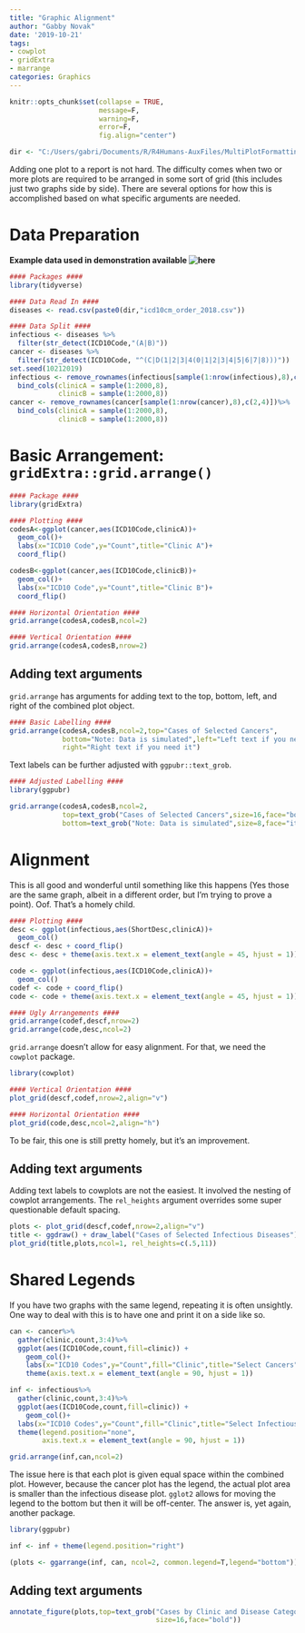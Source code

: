 ```yaml
---
title: "Graphic Alignment"
author: "Gabby Novak"
date: '2019-10-21'
tags:
- cowplot
- gridExtra
- marrange
categories: Graphics
---
```


```r
knitr::opts_chunk$set(collapse = TRUE, 
                      message=F,
                      warning=F,
                      error=F,
                      fig.align="center")

dir <- "C:/Users/gabri/Documents/R/R4Humans-AuxFiles/MultiPlotFormatting/"
```

Adding one plot to a report is not hard. The difficulty comes when two or more plots are required to be arranged in some sort of grid (this includes just two graphs side by side). There are several options for how this is accomplished based on what specific arguments are needed.

# Data Preparation

**Example data used in demonstration available ![here]("https://github.com/ganovak/R4Humans-AuxFiles/blob/master/MultiPlotFormatting/icd10cm_order_2018.csv")**

```r
#### Packages ####
library(tidyverse)

#### Data Read In ####
diseases <- read.csv(paste0(dir,"icd10cm_order_2018.csv"))

#### Data Split ####
infectious <- diseases %>%
  filter(str_detect(ICD10Code,"(A|B)"))
cancer <- diseases %>%
  filter(str_detect(ICD10Code, "^(C|D(1|2|3|4(0|1|2|3|4|5|6|7|8)))"))
set.seed(10212019)
infectious <- remove_rownames(infectious[sample(1:nrow(infectious),8),c(2,4)])%>%
  bind_cols(clinicA = sample(1:2000,8),
            clinicB = sample(1:2000,8))
cancer <- remove_rownames(cancer[sample(1:nrow(cancer),8),c(2,4)])%>%
  bind_cols(clinicA = sample(1:2000,8),
            clinicB = sample(1:2000,8))
```

# Basic Arrangement: `gridExtra::grid.arrange()`

```r
#### Package ####
library(gridExtra)

#### Plotting ####
codesA<-ggplot(cancer,aes(ICD10Code,clinicA))+
  geom_col()+
  labs(x="ICD10 Code",y="Count",title="Clinic A")+
  coord_flip()

codesB<-ggplot(cancer,aes(ICD10Code,clinicB))+
  geom_col()+
  labs(x="ICD10 Code",y="Count",title="Clinic B")+
  coord_flip()

#### Horizontal Orientation ####
grid.arrange(codesA,codesB,ncol=2)

#### Vertical Orientation ####
grid.arrange(codesA,codesB,nrow=2)

```

## Adding text arguments

`grid.arrange` has arguments for adding text to the top, bottom, left, and right of the combined plot object.

```r
#### Basic Labelling ####
grid.arrange(codesA,codesB,ncol=2,top="Cases of Selected Cancers",
             bottom="Note: Data is simulated",left="Left text if you need it",
             right="Right text if you need it")
```

Text labels can be further adjusted with `ggpubr::text_grob`. 

```r
#### Adjusted Labelling ####
library(ggpubr)

grid.arrange(codesA,codesB,ncol=2,
             top=text_grob("Cases of Selected Cancers",size=16,face="bold"),
             bottom=text_grob("Note: Data is simulated",size=8,face="italic",hjust=-2))
```

# Alignment

This is all good and wonderful until something like this happens (Yes those are the same graph, albeit in a different order, but I'm trying to prove a point). Oof. That's a homely child. 

```r
#### Plotting ####
desc <- ggplot(infectious,aes(ShortDesc,clinicA))+
  geom_col()
descf <- desc + coord_flip()
desc <- desc + theme(axis.text.x = element_text(angle = 45, hjust = 1))

code <- ggplot(infectious,aes(ICD10Code,clinicA))+
  geom_col()
codef <- code + coord_flip()
code <- code + theme(axis.text.x = element_text(angle = 45, hjust = 1))

#### Ugly Arrangements ####
grid.arrange(codef,descf,nrow=2)
grid.arrange(code,desc,ncol=2)
```

`grid.arrange` doesn't allow for easy alignment. For that, we need the `cowplot` package.

```r
library(cowplot)

#### Vertical Orientation ####
plot_grid(descf,codef,nrow=2,align="v")

#### Horizontal Orientation ####
plot_grid(code,desc,ncol=2,align="h")
```

To be fair, this one is still pretty homely, but it's an improvement.

## Adding text arguments

Adding text labels to cowplots are not the easiest. It involved the nesting of cowplot arrangements. The `rel_heights` argument overrides some super questionable default spacing.

```r
plots <- plot_grid(descf,codef,nrow=2,align="v")
title <- ggdraw() + draw_label("Cases of Selected Infectious Diseases")
plot_grid(title,plots,ncol=1, rel_heights=c(.5,11))
```

# Shared Legends

If you have two graphs with the same legend, repeating it is often unsightly. One way to deal with this is to have one and print it on a side like so. 

```r
can <- cancer%>%
  gather(clinic,count,3:4)%>%
  ggplot(aes(ICD10Code,count,fill=clinic)) +
    geom_col()+
    labs(x="ICD10 Codes",y="Count",fill="Clinic",title="Select Cancers")+
    theme(axis.text.x = element_text(angle = 90, hjust = 1))

inf <- infectious%>%
  gather(clinic,count,3:4)%>%
  ggplot(aes(ICD10Code,count,fill=clinic)) +
    geom_col()+
  labs(x="ICD10 Codes",y="Count",fill="Clinic",title="Select Infectious Diseases")+
  theme(legend.position="none",
        axis.text.x = element_text(angle = 90, hjust = 1))

grid.arrange(inf,can,ncol=2)
```

The issue here is that each plot is given equal space within the combined plot. However, because the cancer plot has the legend, the actual plot area is smaller than the infectious disease plot. `gglot2` allows for moving the legend to the bottom but then it will be off-center. The answer is, yet again, another package.

```r
library(ggpubr)

inf <- inf + theme(legend.position="right")

(plots <- ggarrange(inf, can, ncol=2, common.legend=T,legend="bottom"))
```

## Adding text arguments

```r
annotate_figure(plots,top=text_grob("Cases by Clinic and Disease Category",
                                    size=16,face="bold"))
```